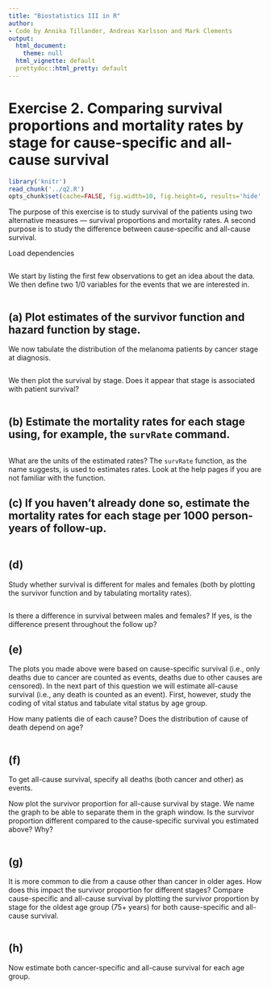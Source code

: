 ```yaml
---
title: "Biostatistics III in R"
author:
- Code by Annika Tillander, Andreas Karlsson and Mark Clements
output:
  html_document:
    theme: null
  html_vignette: default
  prettydoc::html_pretty: default
---
```



# Exercise 2. Comparing survival proportions and mortality rates by stage for cause-specific and all-cause survival #
	

```r
library('knitr')
read_chunk('../q2.R')
opts_chunk$set(cache=FALSE, fig.width=10, fig.height=6, results='hide', fig.keep='none')
```

The purpose of this exercise is to study survival of the patients
    using two alternative measures --- survival proportions and
    mortality rates. A second purpose is to study the difference between
    cause-specific and all-cause survival.


Load dependencies

```r
```

We start by listing the first few observations to get an idea about the data. We then define two 1/0 variables for the events that we are interested in.

```r
```

## (a) Plot estimates of the survivor function and hazard function by stage. ##

We now tabulate the distribution of the melanoma patients by cancer stage at diagnosis.

```r
```

We then plot the survival by stage. Does it appear that stage is associated with patient survival?

```r
```

## (b) Estimate the mortality rates for each stage using, for example, the `survRate` command. ##


```r
```

What are the units of the estimated rates? The `survRate` function, as the name suggests, is used to
        estimates rates. Look at the help pages if you are not familiar
        with the function.


## (c) If you haven’t already done so, estimate the mortality rates for each stage per 1000 person-years of follow-up. ##

```r
```

## (d) ##

Study whether survival is different for males and females (both
        by plotting the survivor function and by tabulating
        mortality rates).

```r
```

Is there a difference in survival between males and females? If
        yes, is the difference present throughout the follow up?

## (e) ##

The plots you made above were based on cause-specific survival
        (i.e., only deaths due to cancer are counted as events, deaths
        due to other causes are censored). In the next part of this
        question we will estimate all-cause survival (i.e., any death is
        counted as an event). First, however, study the coding of vital
        status and tabulate vital status by age group.

How many patients die of each cause? Does the distribution of
        cause of death depend on age?


```r
```

## (f) ##

To get all-cause survival, specify all deaths (both cancer
        and other) as events.

Now plot the survivor proportion for all-cause survival
        by stage. We name the graph to be able to separate them in the
        graph window. Is the survivor proportion different compared to
        the cause-specific survival you estimated above? Why?
```r
```

## (g) ##

It is more common to die from a cause other than cancer in
        older ages. How does this impact the survivor proportion for
        different stages? Compare cause-specific and all-cause survival
        by plotting the survivor proportion by stage for the oldest age
        group (75+ years) for both cause-specific and
        all-cause survival.

		
```r
```

## (h) ##

Now estimate both cancer-specific and all-cause survival for
        each age group.

```r
```

